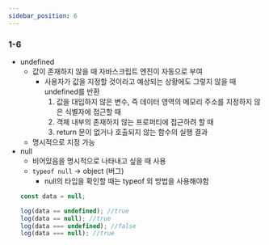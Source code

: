 ```yaml
---
sidebar_position: 6
---
```


### 1-6

- undefined
  - 값이 존재하지 않을 때 자바스크립트 엔진이 자동으로 부여
    - 사용자가 값을 지정할 것이라고 예상되는 상황에도 그렇지 않을 때 undefined를 반환
      1. 값을 대입하지 않은 변수, 즉 데이터 영역의 메모리 주소를 지정하지 않은 식별자에 접근할 때
      2. 객체 내부의 존재하지 않는 프로퍼티에 접근하려 할 때
      3. return 문이 없거나 호출되지 않는 함수의 실행 결과
  - 명시적으로 지정 가능
- null
  - 비어있음을 명시적으로 나타내고 싶을 때 사용
  - `typeof null` → object (버그)
    - null의 타입을 확인할 때는 typeof 외 방법을 사용해야함
  ```jsx
  const data = null;

  log(data == undefined); //true
  log(data == null); //true
  log(data === undefined); //false
  log(data === null); //true
  ```
